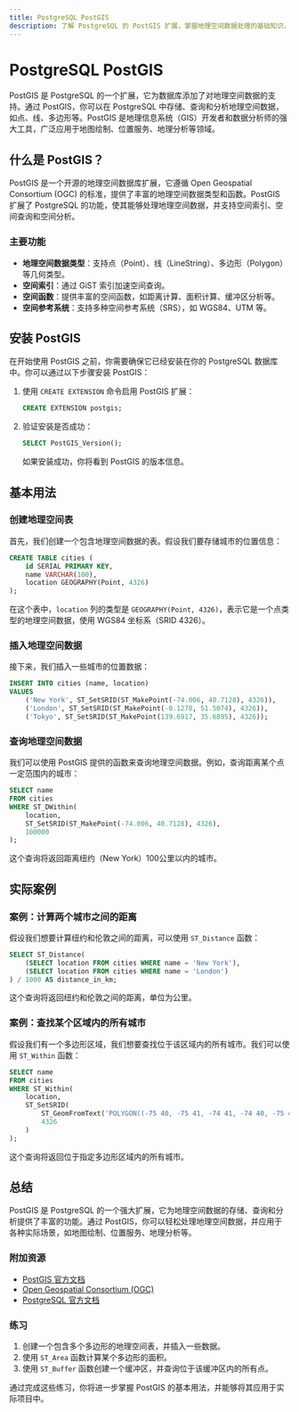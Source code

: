 ```yaml
---
title: PostgreSQL PostGIS
description: 了解 PostgreSQL 的 PostGIS 扩展，掌握地理空间数据处理的基础知识，并通过实际案例学习如何在实际项目中应用 PostGIS。
---
```


# PostgreSQL PostGIS

PostGIS 是 PostgreSQL 的一个扩展，它为数据库添加了对地理空间数据的支持。通过 PostGIS，你可以在 PostgreSQL 中存储、查询和分析地理空间数据，如点、线、多边形等。PostGIS 是地理信息系统（GIS）开发者和数据分析师的强大工具，广泛应用于地图绘制、位置服务、地理分析等领域。

## 什么是 PostGIS？

PostGIS 是一个开源的地理空间数据库扩展，它遵循 Open Geospatial Consortium (OGC) 的标准，提供了丰富的地理空间数据类型和函数。PostGIS 扩展了 PostgreSQL 的功能，使其能够处理地理空间数据，并支持空间索引、空间查询和空间分析。

### 主要功能

- **地理空间数据类型**：支持点（Point）、线（LineString）、多边形（Polygon）等几何类型。
- **空间索引**：通过 GiST 索引加速空间查询。
- **空间函数**：提供丰富的空间函数，如距离计算、面积计算、缓冲区分析等。
- **空间参考系统**：支持多种空间参考系统（SRS），如 WGS84、UTM 等。

## 安装 PostGIS

在开始使用 PostGIS 之前，你需要确保它已经安装在你的 PostgreSQL 数据库中。你可以通过以下步骤安装 PostGIS：

1. 使用 `CREATE EXTENSION` 命令启用 PostGIS 扩展：

   ```sql
   CREATE EXTENSION postgis;
   ```

2. 验证安装是否成功：

   ```sql
   SELECT PostGIS_Version();
   ```

   如果安装成功，你将看到 PostGIS 的版本信息。

## 基本用法

### 创建地理空间表

首先，我们创建一个包含地理空间数据的表。假设我们要存储城市的位置信息：

```sql
CREATE TABLE cities (
    id SERIAL PRIMARY KEY,
    name VARCHAR(100),
    location GEOGRAPHY(Point, 4326)
);
```

在这个表中，`location` 列的类型是 `GEOGRAPHY(Point, 4326)`，表示它是一个点类型的地理空间数据，使用 WGS84 坐标系（SRID 4326）。

### 插入地理空间数据

接下来，我们插入一些城市的位置数据：

```sql
INSERT INTO cities (name, location)
VALUES
    ('New York', ST_SetSRID(ST_MakePoint(-74.006, 40.7128), 4326)),
    ('London', ST_SetSRID(ST_MakePoint(-0.1278, 51.5074), 4326)),
    ('Tokyo', ST_SetSRID(ST_MakePoint(139.6917, 35.6895), 4326));
```

### 查询地理空间数据

我们可以使用 PostGIS 提供的函数来查询地理空间数据。例如，查询距离某个点一定范围内的城市：

```sql
SELECT name
FROM cities
WHERE ST_DWithin(
    location,
    ST_SetSRID(ST_MakePoint(-74.006, 40.7128), 4326),
    100000
);
```

这个查询将返回距离纽约（New York）100公里以内的城市。

## 实际案例

### 案例：计算两个城市之间的距离

假设我们想要计算纽约和伦敦之间的距离，可以使用 `ST_Distance` 函数：

```sql
SELECT ST_Distance(
    (SELECT location FROM cities WHERE name = 'New York'),
    (SELECT location FROM cities WHERE name = 'London')
) / 1000 AS distance_in_km;
```

这个查询将返回纽约和伦敦之间的距离，单位为公里。

### 案例：查找某个区域内的所有城市

假设我们有一个多边形区域，我们想要查找位于该区域内的所有城市。我们可以使用 `ST_Within` 函数：

```sql
SELECT name
FROM cities
WHERE ST_Within(
    location,
    ST_SetSRID(
        ST_GeomFromText('POLYGON((-75 40, -75 41, -74 41, -74 40, -75 40))'),
        4326
    )
);
```

这个查询将返回位于指定多边形区域内的所有城市。

## 总结

PostGIS 是 PostgreSQL 的一个强大扩展，它为地理空间数据的存储、查询和分析提供了丰富的功能。通过 PostGIS，你可以轻松处理地理空间数据，并应用于各种实际场景，如地图绘制、位置服务、地理分析等。

### 附加资源

- [PostGIS 官方文档](https://postgis.net/documentation/)
- [Open Geospatial Consortium (OGC)](https://www.opengeospatial.org/)
- [PostgreSQL 官方文档](https://www.postgresql.org/docs/)

### 练习

1. 创建一个包含多个多边形的地理空间表，并插入一些数据。
2. 使用 `ST_Area` 函数计算某个多边形的面积。
3. 使用 `ST_Buffer` 函数创建一个缓冲区，并查询位于该缓冲区内的所有点。

通过完成这些练习，你将进一步掌握 PostGIS 的基本用法，并能够将其应用于实际项目中。